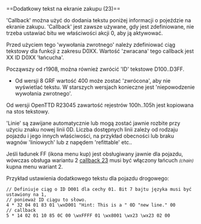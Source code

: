 <noinclude>{{pl/Development/NewGRF/inne strony|en=newgrf-specs.tt-wiki.net/wiki/Callback:_Additional_text_in_purchase_screen|pl=pl/Development/NewGRF/NFO Specs/Callback/Additional text in purchase screen}}
</noinclude>==<span id="Additional_text_in_purchase_screen_(23)"></span><span title="Additional text in purchase screen (23)" id="Additional_text_in_purchase_screen_.2823.29">Dodatkowy tekst na ekranie zakupu (23)</span>==

<span title="Wywołanie zwrotne">'Callback'</span> można użyć do dodania tekstu poniżej informacji o pojeździe na ekranie zakupu. <span title="Wywołanie zwrotne">'Callback'</span> jest zawsze używane, gdy jest zdefiniowane, nie trzeba ustawiać bitu we właściwości akcji 0, aby ją aktywować.

Przed użyciem tego <span title=callback>'wywołania zwrotnego'</span> należy zdefiniować ciąg tekstowy dla funkcji z zakresu D0XX. Wartość <span title=return>'zwracana'</span> tego callback jest XX ID D0XX <span title=string>'łańcucha'</span>. 

Począwszy od r1908, można również zwrócić <span title=identyfikatory>'ID'</span> tekstowe D100..D3FF.

*{{pl/Development/NewGRF/grfFrom|8}} Od wersji 8 GRF wartość 400 może zostać <span title=returned >'zwrócona'</span>, aby nie wyświetlać tekstu. W starszych wersjach konieczne jest <span title='fail the callback'>'niepowodzenie wywołania zwrotnego'</span>.

{{pl/Development/NewGRF/ottdp|1.2|no|ottdrev=r23045}} Od wersji OpenTTD R23045 zawartość rejestrów 100h..105h jest kopiowana na stos tekstowy.


<span title=Lines>'Linie'</span> są zawijane automatycznie lub mogą zostać jawnie rozbite przy użyciu znaku nowej linii 0D. Liczba dostępnych linii zależy od rodzaju pojazdu i jego innych właściwości, na przykład obecności lub braku wagnów 'liniowych' lub z napędem <span title='przystosowanych do'>'refittable' etc.. 

Jeśli ładunek FF (ikona menu kup) jest obsługiwany jawnie dla pojazdu, wówczas obsługa wariantu 2  [[pl/Development/NewGRF/NFO Specs/Callback/Main Page#additional-text-in-purchase-screen-23 |callback 23]] musi być włączony łańcuch <small>''(chain)''</small> kupna menu wariant 2.


Przykład ustawienia dodatkowego tekstu dla pojazdu drogowego:

<code>
// Definiuje ciąg o ID D001 dla cechy 01. Bit 7 bajtu języka musi być ustawiony na 1,<br> // ponieważ ID ciągu to słowo.<br>
4 * 32 04 01 83 01 \wxD001 "Hint: This is a " 0D "new line." 00<br>
// callback<br>
5 * 14 02 01 10 85 0C 00 \wxFFFF 01 \wx8001 \wx23 \wx23 02 00
</code>

<!--[[Category:Callbacks]]-->